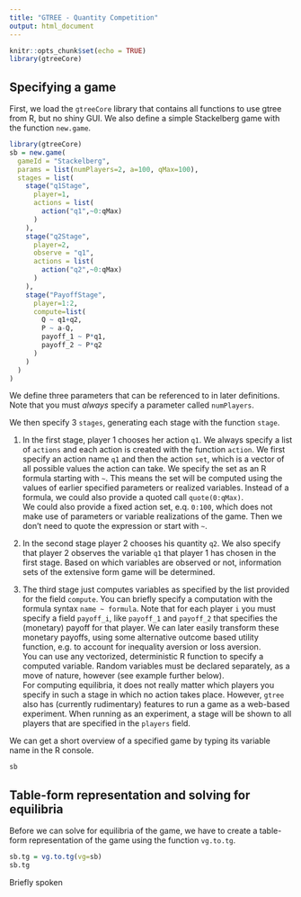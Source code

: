```yaml
---
title: "GTREE - Quantity Competition"
output: html_document
---
```


```r
knitr::opts_chunk$set(echo = TRUE)
library(gtreeCore)
```

## Specifying a game

First, we load the `gtreeCore` library that contains all functions to use gtree from R, but no shiny GUI. We also define a simple Stackelberg game with the function `new.game`.

```r
library(gtreeCore)
sb = new.game(
  gameId = "Stackelberg",
  params = list(numPlayers=2, a=100, qMax=100),
  stages = list(
    stage("q1Stage",
      player=1,
      actions = list(
        action("q1",~0:qMax)
      )
    ),
    stage("q2Stage",
      player=2,
      observe = "q1",
      actions = list(
        action("q2",~0:qMax)
      )
    ),
    stage("PayoffStage",
      player=1:2,
      compute=list(
        Q ~ q1+q2,
        P ~ a-Q,
        payoff_1 ~ P*q1,
        payoff_2 ~ P*q2
      )
    )
  )
)
```
We define three parameters that can be referenced to in later definitions. Note that you must *always* specify a parameter called `numPlayers`.

We then specify 3 `stages`, generating each stage with the function `stage`.

1. In the first stage, player 1 chooses her action `q1`. We always specify a list of `actions` and each action is created with the function `action`. We first specify an action name `q1` and then the action `set`, which is a vector of all possible values the action can take. We specify the set as an R formula starting with `~`. This means the set will be computed using the values of earlier specified parameters or realized variables. Instead of a formula, we could also provide a quoted call `quote(0:qMax)`.<br>
We could also provide a fixed action set, e.q. `0:100`, which does not make use of parameters or variable realizations of the game. Then we don't need to quote the expression or start with `~`.

2. In the second stage player 2 chooses his quantity `q2`. We also specify that player 2 observes the variable `q1` that player 1 has chosen in the first stage. Based on which variables are observed or not, information sets of the extensive form game will be determined.

3. The third stage just computes variables as specified by the list provided for the field `compute`. You can briefly specify a computation with the formula syntax `name ~ formula`.  Note that for each player `i` you must specify a field `payoff_i`, like `payoff_1` and `payoff_2` that specifies the (monetary) payoff for that player. We can later easily transform these monetary payoffs, using some alternative outcome based utility function, e.g. to account for inequality aversion or loss aversion.
<br>You can use any vectorized, deterministic R function to specify a computed variable. Random variables must be declared separately, as a move of nature, however (see example further below).<br>For computing equilibria, it does not really matter which players you specify in such a stage in which no action takes place. However, `gtree` also has (currently rudimentary) features to run a game as a web-based experiment. When running as an experiment, a stage will be shown to all players that are specified in the `players` field.

We can get a short overview of a specified game by typing its variable name in the R console.
```r
sb
```

## Table-form representation and solving for equilibria

Before we can solve for equilibria of the game, we have to create a table-form representation of the game using the function `vg.to.tg`.

```r
sb.tg = vg.to.tg(vg=sb)
sb.tg
```
Briefly spoken
 
